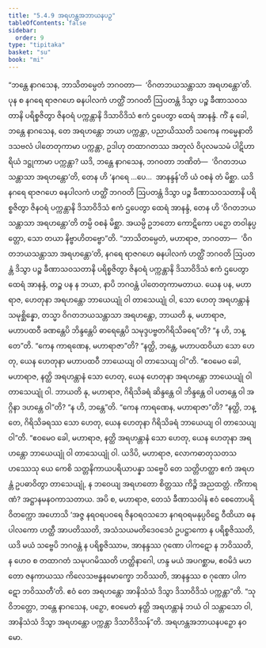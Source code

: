 ```yaml
---
title: "5.4.9 အရဟန္တအဘာယနပဉှ"
tableOfContents: false
sidebar:
  order: 9
type: "tipitaka"
basket: "su"
book: "mi"
---
```



<DynamicBreadcrumb />

<Division number="158" book="mi" e="ch" v="28">

<Paragraph number="927" book="mi">
“ဘန္တေ နာဂသေန, ဘာသိတမ္ပေတံ ဘဂဝတာ—  ‘ဝိဂတဘယသန္တာသာ အရဟန္တော’တိ. ပုန စ နဂရေ ရာဇဂဟေ ဓနပါလကံ ဟတ္ထိံ ဘဂဝတိ ဩပတန္တံ ဒိသွာ ပဉ္စ ခီဏာသဝသတာနိ ပရိစ္စဇိတွာ ဇိနဝရံ ပက္ကန္တာနိ ဒိသာဝိဒိသံ ဧကံ ဌပေတွာ ထေရံ အာနန္ဒံ. ကိံ နု ခေါ, ဘန္တေ နာဂသေန, တေ အရဟန္တော ဘယာ ပက္ကန္တာ, ပညာယိဿတိ သကေန ကမ္မေနာတိ ဒသဗလံ ပါတေတုကာမာ ပက္ကန္တာ, ဥဒါဟု တထာဂတဿ အတုလံ ဝိပုလမသမံ ပါဋိဟာရိယံ ဒဋ္ဌုကာမာ ပက္ကန္တာ? ယဒိ, ဘန္တေ နာဂသေန, ဘဂဝတာ ဘဏိတံ—  ‘ဝိဂတဘယသန္တာသာ အရဟန္တော’တိ, တေန ဟိ ‘နဂရေ …ပေ…  အာနန္ဒန်’တိ ယံ ဝစနံ တံ မိစ္ဆာ. ယဒိ နဂရေ ရာဇဂဟေ ဓနပါလကံ ဟတ္ထိံ ဘဂဝတိ ဩပတန္တံ ဒိသွာ ပဉ္စ ခီဏာသဝသတာနိ ပရိစ္စဇိတွာ ဇိနဝရံ ပက္ကန္တာနိ ဒိသာဝိဒိသံ ဧကံ ဌပေတွာ ထေရံ အာနန္ဒံ, တေန ဟိ ‘ဝိဂတဘယသန္တာသာ အရဟန္တော’တိ တမ္ပိ ဝစနံ မိစ္ဆာ. အယမ္ပိ ဥဘတော ကောဋိကော ပဉှော တဝါနုပ္ပတ္တော, သော တယာ နိဗ္ဗာဟိတဗ္ဗော”တိ.
</Paragraph>

<Paragraph number="928" book="mi">
“ဘာသိတမ္ပေတံ, မဟာရာဇ, ဘဂဝတာ—  ‘ဝိဂတဘယသန္တာသာ အရဟန္တော’တိ, နဂရေ ရာဇဂဟေ ဓနပါလကံ ဟတ္ထိံ ဘဂဝတိ ဩပတန္တံ ဒိသွာ ပဉ္စ ခီဏာသဝသတာနိ ပရိစ္စဇိတွာ ဇိနဝရံ ပက္ကန္တာနိ ဒိသာဝိဒိသံ ဧကံ ဌပေတွာ ထေရံ အာနန္ဒံ, တဉ္စ ပန န ဘယာ, နာပိ ဘဂဝန္တံ ပါတေတုကာမတာယ.
</Paragraph>

<Paragraph number="929" book="mi">
ယေန ပန, မဟာရာဇ, ဟေတုနာ အရဟန္တော ဘာယေယျုံ ဝါ တာသေယျုံ ဝါ, သော ဟေတု အရဟန္တာနံ သမုစ္ဆိန္နော, တသ္မာ ဝိဂတဘယသန္တာသာ အရဟန္တော, ဘာယတိ နု, မဟာရာဇ, မဟာပထဝီ ခဏန္တေပိ ဘိန္ဒန္တေပိ ဓာရေန္တေပိ သမုဒ္ဒပဗ္ဗတဂိရိသိခရေ”တိ? “န ဟိ, ဘန္တေ”တိ. “ကေန ကာရဏေန, မဟာရာဇာ”တိ? “နတ္ထိ, ဘန္တေ, မဟာပထဝိယာ သော ဟေတု, ယေန ဟေတုနာ မဟာပထဝီ ဘာယေယျ ဝါ တာသေယျ ဝါ”တိ. “ဧဝမေဝ ခေါ, မဟာရာဇ, နတ္ထိ အရဟန္တာနံ သော ဟေတု, ယေန ဟေတုနာ အရဟန္တော ဘာယေယျုံ ဝါ တာသေယျုံ ဝါ.
</Paragraph>

<Paragraph number="930" book="mi">
ဘာယတိ နု, မဟာရာဇ, ဂိရိသိခရံ ဆိန္ဒန္တေ ဝါ ဘိန္ဒန္တေ ဝါ ပတန္တေ ဝါ အဂ္ဂိနာ ဒဟန္တေ ဝါ”တိ? “န ဟိ, ဘန္တေ”တိ. “ကေန ကာရဏေန, မဟာရာဇာ”တိ? “နတ္ထိ, ဘန္တေ, ဂိရိသိခရဿ သော ဟေတု, ယေန ဟေတုနာ ဂိရိသိခရံ ဘာယေယျ ဝါ တာသေယျ ဝါ”တိ. “ဧဝမေဝ ခေါ, မဟာရာဇ, နတ္ထိ အရဟန္တာနံ သော ဟေတု, ယေန ဟေတုနာ အရဟန္တော ဘာယေယျုံ ဝါ တာသေယျုံ ဝါ.
</Paragraph>

<Paragraph number="931" book="mi">
ယဒိပိ, မဟာရာဇ, လောကဓာတုသတသဟဿေသု ယေ ကေစိ သတ္တနိကာယပရိယာပန္နာ သဗ္ဗေပိ တေ သတ္တိဟတ္ထာ ဧကံ အရဟန္တံ ဥပဓာဝိတွာ တာသေယျုံ, န ဘဝေယျ အရဟတော စိတ္တဿ ကိဉ္စိ အညထတ္တံ. ကိံကာရဏံ? အဋ္ဌာနမနဝကာသတာယ.
</Paragraph>

<Paragraph number="932" book="mi">
အပိ စ, မဟာရာဇ, တေသံ ခီဏာသဝါနံ ဧဝံ စေတောပရိဝိတက္ကော အဟောသိ ‘အဇ္ဇ နရဝရပဝရေ ဇိနဝရဝသဘေ နဂရဝရမနုပ္ပဝိဋ္ဌေ ဝီထိယာ ဓနပါလကော ဟတ္ထီ အာပတိဿတိ, အသံသယမတိဒေဝဒေဝံ ဥပဋ္ဌာကော န ပရိစ္စဇိဿတိ, ယဒိ မယံ သဗ္ဗေပိ ဘဂဝန္တံ န ပရိစ္စဇိဿာမ, အာနန္ဒဿ ဂုဏော ပါကဋော န ဘဝိဿတိ, န ဟေဝ စ တထာဂတံ သမုပဂမိဿတိ ဟတ္ထိနာဂေါ, ဟန္ဒ မယံ အပဂစ္ဆာမ, ဧဝမိဒံ မဟတော ဇနကာယဿ ကိလေသဗန္ဓနမောက္ခော ဘဝိဿတိ, အာနန္ဒဿ စ ဂုဏော ပါကဋော ဘဝိဿတီ’တိ. ဧဝံ တေ အရဟန္တော အာနိသံသံ ဒိသွာ ဒိသာဝိဒိသံ ပက္ကန္တာ”တိ. “သုဝိဘတ္တော, ဘန္တေ နာဂသေန, ပဉှော, ဧဝမေတံ နတ္ထိ အရဟန္တာနံ ဘယံ ဝါ သန္တာသော ဝါ, အာနိသံသံ ဒိသွာ အရဟန္တော ပက္ကန္တာ ဒိသာဝိဒိသန်”တိ.

</Paragraph>
</Division>

<Paragraph number="933" type="center" book="mi">
အရဟန္တအဘာယနပဉှော နဝမော.
</Paragraph>